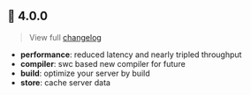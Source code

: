 ## 🚀 4.0.0

> View full [changelog](/blog/25-06-22)

- **performance**: reduced latency and nearly tripled throughput
- **compiler**: swc based new compiler for future
- **build**: optimize your server by build
- **store**: cache server data
